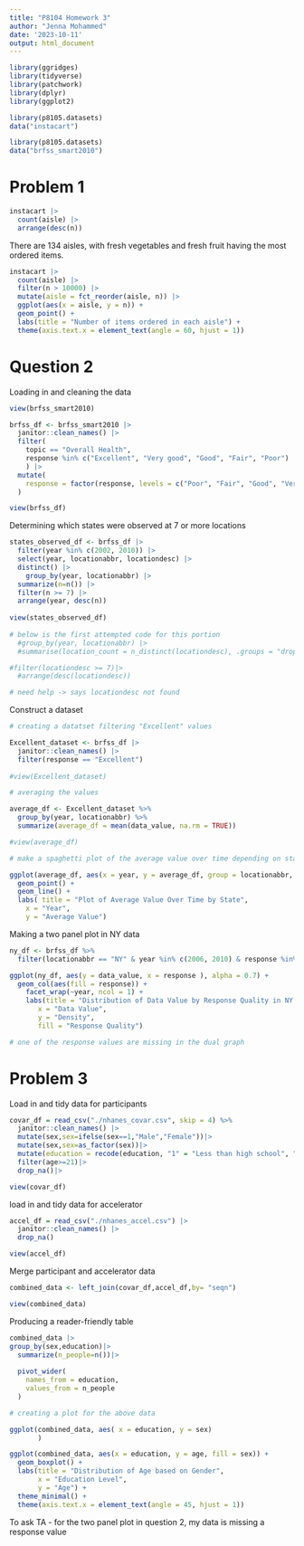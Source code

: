```yaml
---
title: "P8104 Homework 3"
author: "Jenna Mohammed"
date: '2023-10-11'
output: html_document
---
```


```r

library(ggridges)
library(tidyverse)
library(patchwork)
library(dplyr)
library(ggplot2)

library(p8105.datasets)
data("instacart")

library(p8105.datasets)
data("brfss_smart2010")
```

# Problem 1 

```r
instacart |> 
  count(aisle) |> 
  arrange(desc(n))
```

There are 134 aisles, with fresh vegetables and fresh fruit having the most ordered items.

```r
instacart |> 
  count(aisle) |> 
  filter(n > 10000) |> 
  mutate(aisle = fct_reorder(aisle, n)) |> 
  ggplot(aes(x = aisle, y = n)) + 
  geom_point() + 
  labs(title = "Number of items ordered in each aisle") +
  theme(axis.text.x = element_text(angle = 60, hjust = 1))
```


# Question 2

Loading in and cleaning the data 

```r
view(brfss_smart2010)

brfss_df <- brfss_smart2010 |>
  janitor::clean_names() |>
  filter(
    topic == "Overall Health", 
    response %in% c("Excellent", "Very good", "Good", "Fair", "Poor")
    ) |>
  mutate(
    response = factor(response, levels = c("Poor", "Fair", "Good", "Very good", "Excellent"))
  )

view(brfss_df)
```

Determining which states were observed at 7 or more locations

```r
states_observed_df <- brfss_df |> 
  filter(year %in% c(2002, 2010)) |>
  select(year, locationabbr, locationdesc) |>
  distinct() |>
    group_by(year, locationabbr) |>
  summarize(n=n()) |>
  filter(n >= 7) |>
  arrange(year, desc(n))
  
view(states_observed_df)
  
# below is the first attempted code for this portion
  #group_by(year, locationabbr) |>
  #summarise(location_count = n_distinct(locationdesc), .groups = "drop") |>

#filter(locationdesc >= 7)|>
  #arrange(desc(locationdesc))

# need help -> says locationdesc not found
```

Construct a dataset

```r
# creating a datatset filtering "Excellent" values

Excellent_dataset <- brfss_df |>
  janitor::clean_names() |>
  filter(response == "Excellent")
  
#view(Excellent_dataset)

# averaging the values 

average_df <- Excellent_dataset %>%
  group_by(year, locationabbr) %>%
  summarize(average_df = mean(data_value, na.rm = TRUE))

#view(average_df)

# make a spaghetti plot of the average value over time depending on state

ggplot(average_df, aes(x = year, y = average_df, group = locationabbr, color = locationabbr)) + 
  geom_point() + 
  geom_line() +
  labs( title = "Plot of Average Value Over Time by State",
    x = "Year",
    y = "Average Value")


```

Making a two panel plot in NY data

```r
ny_df <- brfss_df %>%
  filter(locationabbr == "NY" & year %in% c(2006, 2010) & response %in% c("Poor", "Fair", "Good", "Very good", "Excellent"))

ggplot(ny_df, aes(y = data_value, x = response ), alpha = 0.7) +
  geom_col(aes(fill = response)) +
    facet_wrap(~year, ncol = 1) +
    labs(title = "Distribution of Data Value by Response Quality in NY State",
       x = "Data Value",
       y = "Density",
       fill = "Response Quality")

# one of the response values are missing in the dual graph
```

# Problem 3 

Load in and tidy data for participants

```r
covar_df = read_csv("./nhanes_covar.csv", skip = 4) %>%
  janitor::clean_names() |>
  mutate(sex,sex=ifelse(sex==1,"Male","Female"))|>
  mutate(sex,sex=as_factor(sex))|>
  mutate(education = recode(education, "1" = "Less than high school", "2" = "High school equivalent", "3" = "More than high school")) |>
  filter(age>=21)|>
  drop_na()|>

view(covar_df)
```

load in and tidy data for accelerator

```r
accel_df = read_csv("./nhanes_accel.csv") |>
  janitor::clean_names() |>
  drop_na()

view(accel_df)
```

Merge participant and accelerator data

```r
combined_data <- left_join(covar_df,accel_df,by= "seqn")

view(combined_data)
```

Producing a reader-friendly table

```r
combined_data |>
group_by(sex,education)|>
  summarize(n_people=n())|>
  
  pivot_wider(
    names_from = education,
    values_from = n_people
  )

# creating a plot for the above data 

ggplot(combined_data, aes( x = education, y = sex)
       )

ggplot(combined_data, aes(x = education, y = age, fill = sex)) +
  geom_boxplot() +
  labs(title = "Distribution of Age based on Gender",
       x = "Education Level",
       y = "Age") +
  theme_minimal() +
  theme(axis.text.x = element_text(angle = 45, hjust = 1))
```



To ask TA 
- for the two panel plot in question 2, my data is missing  a response value
